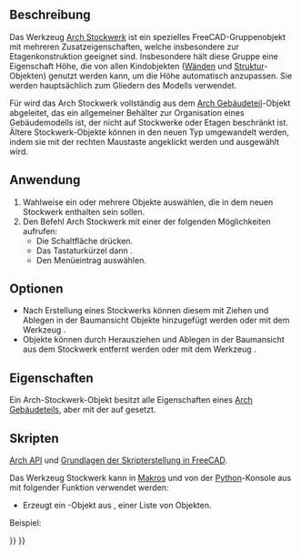 <languages/>

{{Docnav/de
|[[Arch_Building/de|Gebäude]]
|[[Arch_Space/de|Raum]]
|[[BIM_Workbench/de|BIM]]
|IconL=Arch_Building.svg
|IconR=Arch_Space.svg
|IconC=Workbench_BIM.svg
}}

{{VeryImportantMessage|DIESER BEFEHL IST BESTANDTEIL DES INTEGRIERTEN ARBEITSBEREICHS [[BIM_Workbench/de|BIM]] IN V1.0<br>
Diese Seite wurde für diese Version aktualisiert.}}

{{GuiCommand/de
|Name=Arch Floor
|Name/de=Arch Stockwerk
|MenuLocation=3D/BIM → Stockwerk
|Workbenches=[[BIM_Workbench/de|BIM]]
|Shortcut={{KEY|L}} {{KEY|V}}
|SeeAlso=
}}

<span id="Description"></span>
==Beschreibung==

Das Werkzeug [[Arch_Floor/de|Arch Stockwerk]] ist ein spezielles FreeCAD-Gruppenobjekt mit mehreren Zusatzeigenschaften, welche insbesondere zur Etagenkonstruktion geeignet sind. Insbesondere hält diese Gruppe eine Eigenschaft Höhe, die von allen Kindobjekten ([[Arch_Wall/de|Wänden]] und [[Arch_Structure/de|Struktur]]-Objekten) genutzt werden kann, um die Höhe automatisch anzupassen. Sie werden hauptsächlich zum Gliedern des Modells verwendet.

Für {{VersionPlus/de|0.18}} wird das Arch Stockwerk vollständig aus dem [[Arch BuildingPart/de|Arch Gebäudeteil]]-Objekt abgeleitet, das ein allgemeiner Behälter zur Organisation eines Gebäudemodells ist, der nicht auf Stockwerke oder Etagen beschränkt ist. Ältere Stockwerk-Objekte können in den neuen Typ umgewandelt werden, indem sie mit der rechten Maustaste angeklickt werden und {{incode|Konvertieren zu Gebäudeteil}} ausgewählt wird.

<span id="Usage"></span>
==Anwendung==

# Wahlweise ein oder mehrere Objekte auswählen, die in dem neuen Stockwerk enthalten sein sollen.
# Den Befehl Arch Stockwerk mit einer der folgenden Möglichkeiten aufrufen:
#* Die Schaltfläche {{Button|[[Image:Arch Floor.svg|16px]] [[Arch_Floor/de|Stockwerk]]}} drücken. 
#* Das Tastaturkürzel {{KEY|L}} dann {{KEY|V}}.
#* Den Menüeintrag {{MenuCommand|3D/BIM → Stockwerk}} auswählen.

<span id="Options"></span>
==Optionen==

* Nach Erstellung eines Stockwerks können diesem mit Ziehen und Ablegen in der Baumansicht Objekte hinzugefügt werden oder mit dem Werkzeug {{Button|[[Image:Arch_Add.svg|16px]] [[Arch_Add/de|Hinzufügen]]}}.
* Objekte können durch Herausziehen und Ablegen in der Baumansicht aus dem Stockwerk entfernt werden oder mit dem Werkzeug {{Button|[[Image:Arch_Remove.svg|16px]] [[Arch_Remove/de|Entfernen]]}}.

<span id="Properties"></span>
==Eigenschaften==

Ein Arch-Stockwerk-Objekt besitzt alle Eigenschaften eines [[Arch BuildingPart/de|Arch Gebäudeteils]], aber mit der {{PropertyData/de|Ifc Type}} auf {{incode|"Building Storey"}} gesetzt.

<span id="Scripting"></span>
==Skripten==

{{Emphasis|Siehe auch:}} [[Arch_API/de|Arch API]] und [[FreeCAD_Scripting_Basics/de|Grundlagen der Skripterstellung in FreeCAD]].

Das Werkzeug Stockwerk kann in [[Macros/de|Makros]] und von der [[Python/de|Python]]-Konsole aus mit folgender Funktion verwendet werden:

{{Code|code=
Floor = makeFloor(objectslist=None, baseobj=None, name="Floor")
}}

* Erzeugt ein {{incode|Floor}}-Objekt aus {{incode|objectslist}}, einer Liste von Objekten.

Beispiel:

{{Code|code=
import FreeCAD, Draft, Arch

p1 = FreeCAD.Vector(0, 0, 0)
p2 = FreeCAD.Vector(2000, 0, 0)
baseline = Draft.makeLine(p1, p2)
baseline2 = Draft.makeLine(p1, -1*p2)

Wall1 = Arch.makeWall(baseline, length=None, width=150, height=2000)
Wall2 = Arch.makeWall(baseline2, length=None, width=150, height=1800)
FreeCAD.ActiveDocument.recompute()

Floor = Arch.makeFloor([Wall1, Wall2])

Building = Arch.makeBuilding([Floor])
Site = Arch.makeSite(Building)
FreeCAD.ActiveDocument.recompute() 
}}


{{Docnav/de
|[[Arch_Building/de|Gebäude]]
|[[Arch_Space/de|Raum]]
|[[BIM_Workbench/de|BIM]]
|IconL=Arch_Building.svg
|IconR=Arch_Space.svg
|IconC=Workbench_BIM.svg
}}

{{BIM_Tools_navi{{#translation:}}}}
{{Userdocnavi{{#translation:}}}}